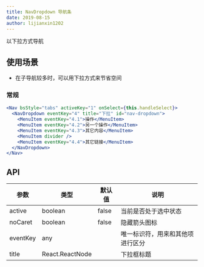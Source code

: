 ```yaml
---
title: NavDropdown 导航条
date: 2019-08-15
author: lijianxin1202
---
```


以下拉方式导航

## 使用场景

- 在子导航较多时，可以用下拉方式来节省空间

### 常规

```jsx
<Nav bsStyle="tabs" activeKey="1" onSelect={this.handleSelect}>
  <NavDropdown eventKey="4" title="下拉" id="nav-dropdown">
    <MenuItem eventKey="4.1">操作</MenuItem>
    <MenuItem eventKey="4.2">另一个操作</MenuItem>
    <MenuItem eventKey="4.3">其它内容</MenuItem>
    <MenuItem divider />
    <MenuItem eventKey="4.4">其它链接</MenuItem>
  </NavDropdown>
</Nav>
```

## API

| 参数    | 类型                      | 默认值 | 说明     |
| ------- | ------------------------- | ------ | -------- |
| active  | boolean | false | 当前是否处于选中状态 |
| noCaret | boolean | false | 隐藏箭头图标 |
| eventKey | any | | 唯一标识符，用来和其他项进行区分 |
| title | React.ReactNode | | 下拉框标题 |
